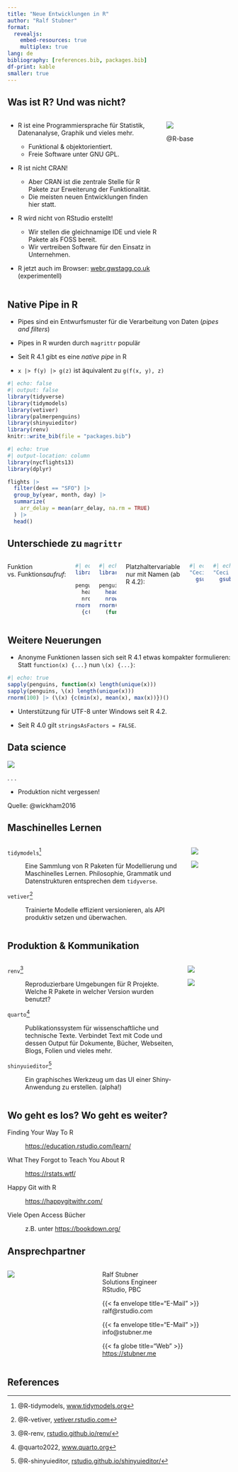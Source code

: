 ```yaml
---
title: "Neue Entwicklungen in R"
author: "Ralf Stubner"
format:
  revealjs:
    embed-resources: true
    multiplex: true  
lang: de
bibliography: [references.bib, packages.bib]
df-print: kable
smaller: true
---
```


## Was ist R? Und was nicht?

::: columns
::: {.column width="70%"}
-   R ist eine Programmiersprache für Statistik, Datenanalyse, Graphik und vieles mehr.

    -   Funktional & objektorientiert.
    -   Freie Software unter GNU GPL.

-   R ist nicht CRAN!

    -   Aber CRAN ist die zentrale Stelle für R Pakete zur Erweiterung der Funktionalität.
    -   Die meisten neuen Entwicklungen finden hier statt.

-   R wird nicht von RStudio erstellt!

    -   Wir stellen die gleichnamige IDE und viele R Pakete als FOSS bereit.
    -   Wir vertreiben Software für den Einsatz in Unternehmen.

-   R jetzt auch im Browser: [webr.gwstagg.co.uk](https://webr.gwstagg.co.uk/) (experimentell)
:::

::: {.column width="30%"}
![](Rlogo.svg)

@R-base
:::
:::

## Native Pipe in R

-   Pipes sind ein Entwurfsmuster für die Verarbeitung von Daten (*pipes and filters*)

-   Pipes in R wurden durch `magrittr` populär

-   Seit R 4.1 gibt es eine *native pipe* in R

-   `x |> f(y) |> g(z)` ist äquivalent zu `g(f(x, y), z)`

```r
#| echo: false
#| output: false
library(tidyverse)
library(tidymodels)
library(vetiver)
library(palmerpenguins)
library(shinyuieditor)
library(renv)
knitr::write_bib(file = "packages.bib")
```

```r
#| echo: true
#| output-location: column
library(nycflights13)
library(dplyr)

flights |>
  filter(dest == "SFO") |> 
  group_by(year, month, day) |> 
  summarize(
    arr_delay = mean(arr_delay, na.rm = TRUE) 
  ) |>
  head()
```

## Unterschiede zu `magrittr`

::: columns
Funktion vs. Funktions*aufruf*:

::: {.column width="45%"}
```r
#| echo: true
library(palmerpenguins)

penguins %>% 
  head %>% 
  nrow
rnorm(100) %>% 
  {c(min(.), mean(.), max(.))}
```
:::

::: {.column width="55%"}
```r
#| echo: true
library(palmerpenguins)

penguins |> 
  head() |> 
  nrow()
rnorm(100) |> 
  (function(x) {c(min(x), mean(x), max(x))})()
```
:::

Platzhaltervariable nur mit Namen (ab R 4.2):

::: {.column width="45%"}
```r
#| echo: true
"Ceci n'est pas une pipe" %>% 
  gsub("une", "un", .)
```
:::

::: {.column width="55%"}
```r
#| echo: true
"Ceci n'est pas une pipe" |> 
  gsub("une", "un", x=_)
```
:::
:::

## Weitere Neuerungen

-   Anonyme Funktionen lassen sich seit R 4.1 etwas kompakter formulieren: Statt `function(x) {...}` nun `\(x) {...}`:

```r
#| echo: true
sapply(penguins, function(x) length(unique(x)))
sapply(penguins, \(x) length(unique(x)))
rnorm(100) |> (\(x) {c(min(x), mean(x), max(x))})()
```

-   Unterstützung für UTF-8 unter Windows seit R 4.2.

-   Seit R 4.0 gilt `stringsAsFactors = FALSE`.

## Data science

![](r4ds.png)

. . .

-   Produktion nicht vergessen!

::: aside
Quelle: @wickham2016
:::

## Maschinelles Lernen

::: columns
::: {.column width="80%"}

`tidymodels`[^1]

:   Eine Sammlung von R Paketen für Modellierung und Maschinelles Lernen. Philosophie, Grammatik und Datenstrukturen entsprechen dem `tidyverse`.

`vetiver`[^2]

:   Trainierte Modelle effizient versionieren, als API produktiv setzen und überwachen.
:::

::: {.column width="18%"}
![](tidymodels.svg)

![](logo_small.png)
:::
:::

[^1]: @R-tidymodels, [www.tidymodels.org](https://www.tidymodels.org/)

[^2]: @R-vetiver, [vetiver.rstudio.com](https://vetiver.rstudio.com/)

## Produktion & Kommunikation

::: columns
::: {.column width="80%"}

`renv`[^3]

:   Reproduzierbare Umgebungen für R Projekte. Welche R Pakete in welcher Version wurden benutzt?

`quarto`[^4]

:   Publikationssystem für wissenschaftliche und technische Texte. Verbindet Text mit Code und dessen Output für Dokumente, Bücher, Webseiten, Blogs, Folien und vieles mehr.

`shinyuieditor`[^5]

:   Ein graphisches Werkzeug um das UI einer Shiny-Anwendung zu erstellen. (alpha!)
:::

::: {.column width="20%"}
![](renv.svg)

![](quarto.png)
:::
:::

[^3]: @R-renv, [rstudio.github.io/renv/](https://rstudio.github.io/renv/)

[^4]: @quarto2022, [www.quarto.org](http2://www.quarto.org)

[^5]: @R-shinyuieditor, [rstudio.github.io/shinyuieditor/](https://rstudio.github.io/shinyuieditor/)

## Wo geht es los? Wo geht es weiter?

Finding Your Way To R

:   <https://education.rstudio.com/learn/>

What They Forgot to Teach You About R

:   <https://rstats.wtf/>

Happy Git with R

:   <https://happygitwithr.com/>

Viele Open Access Bücher

:   z.B. unter <https://bookdown.org/>

## Ansprechpartner

::: columns
::: {.column width="40%"}
![](profil2.jpg)
:::

::: {.column width="60%"}
Ralf Stubner\
Solutions Engineer\
RStudio, PBC

{{< fa envelope title="E-Mail" >}} ralf\@rstudio.com

{{< fa envelope title="E-Mail" >}} info\@stubner.me

{{< fa globe title="Web" >}} <https://stubner.me>
:::
:::

## References

::: {#refs}
:::
